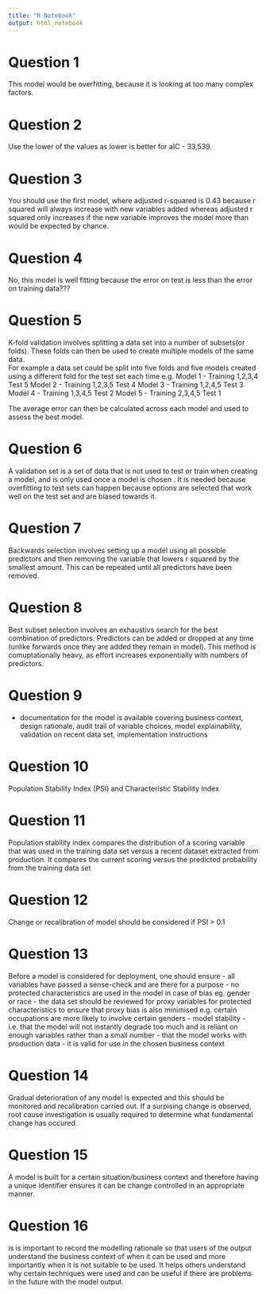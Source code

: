 ```yaml
---
title: "R Notebook"
output: html_notebook
---
```


Question 1
===========
This model would be overfitting, because it is looking at too many 
complex factors.

Question 2
===========
Use the lower of the values as lower is better for aIC - 33,539.

Question 3
==========
You should use the first model, where adjusted r-squared is 0.43 because 
r squared will always increase with new variables added whereas 
adjusted r squared only increases if the new variable improves the model more
than would be expected by chance.

Question 4
==========
No, this model is well fitting because the error on test is less than the error 
on training data???


Question 5
==========
K-fold validation involves splitting a data set into a number of subsets(or folds).
These folds can then be used to create multiple models of the same data.  
For example a data set could be split into five folds and five models created 
using a different fold for the test set each time e.g.
Model 1 - Training 1,2,3,4 Test 5
Model 2 - Training 1,2,3,5 Test 4
Model 3 - Training 1,2,4,5 Test 3
Model 4 - Training 1,3,4,5 Test 2
Model 5 - Training 2,3,4,5 Test 1

The average error can then be calculated across each model and used to assess
the best model.

Question 6
==========
A validation set is a set of data that is not used to test or train when 
creating a model, and is only used once a model is chosen .  It is needed because
overfitting to test sets can happen because options are selected that work well 
on the test set and are biased towards it.  

Question 7
==========
Backwards selection involves setting up a model using all possible predictors 
and then removing the variable that lowers r squared by the smallest amount. This
can be repeated until all predictors have been removed.

Question 8
===========
Best subset selection involves an exhaustivs search for the best combination of
predictors.  Predictors can be added or dropped at any time (unlike forwards 
once they are added they remain in model).  This method is comuptationally heavy,
as effort increases exponentially with numbers of predictors.

Question 9
===========
- documentation for the model is available covering business context, 
design rationale, audit trail of variable choices, model explainability,
validation on recent data set, implementation instructions

Question 10
============
Population Stability Index (PSI) and Characteristic Stability Index

Question 11
===========
Population stability index compares the distribution of a scoring variable that 
was used in the training data set versus a recent dataset extracted from production.
It compares the current scoring versus the predicted probability from the 
training data set

Question 12
=============
Change or recalibration of model should be considered if PSI > 0.1

Question 13
===========
Before a model is considered for deployment, one should ensure
- all variables have passed a sense-check and are there for a purpose
- no protected characteristics are used in the model in case of bias eg. gender
or race
- the data set should be reviewed for proxy variables for protected characteristics
to ensure that proxy bias is also minimised e.g. certain occupations are more 
likely to involve certain genders
- model stability - i.e. that the model will not instantly degrade too much and is 
reliant on enough variables rather than a small number
- that the model works with production data
- it is valid for use in the chosen business context

Question 14
============
Gradual deterioration of any model is expected and this should be monitored and
recalibration carried out.  If a surpising change is observed, root cause
investigation is usually required to determine what fundamental change has occured.

Question 15
============
A model is built for a certain situation/business context and therefore having
a unique identifier ensures it can be change controlled in an appropriate manner.

Question 16
===========
is is important to record the modelling rationale so that users of the output
understand the business context of when it can be used and more importantly when
it is not suitable to be used.  It helps others understand why certain techniques
were used and can be useful if there are problems in the future with the model output.









